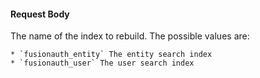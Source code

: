 
#### Request Body

<APIBlock>
  <APIField name="index" type="String" required>
    The name of the index to rebuild. The possible values are:

    * `fusionauth_entity` The entity search index
    * `fusionauth_user` The user search index
  </APIField>
</APIBlock>

<JSON title="Example Request JSON" src="system/reindex/request.json" />
